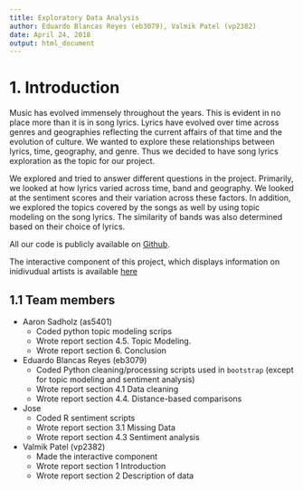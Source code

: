 ```yaml
---
title: Exploratory Data Analysis
author: Eduardo Blancas Reyes (eb3079), Valmik Patel (vp2382)
date: April 24, 2018
output: html_document
---
```


# 1. Introduction

Music has evolved immensely throughout the years. This is evident in no place more than it is in song lyrics. Lyrics have evolved over time across genres and geographies reflecting the current affairs of that time and the evolution of culture. We wanted to explore these relationships between lyrics, time, geography, and genre. Thus we decided to have song lyrics exploration as the topic for our project.


We explored and tried to answer different questions in the project. Primarily, we looked at how lyrics varied across time, band and geography. We looked at the sentiment scores and their variation across these factors. In addition, we explored the topics covered by the songs as well by using topic modeling on the song lyrics. The similarity of bands was also determined based on their choice of lyrics.

All our code is publicly available on [Github](https://github.com/edublancas/song-lyrics).

The interactive component of this project, which displays information on inidivudual artists is available [here](http://bl.ocks.org/valmikkpatel/raw/450a721204f0f3788133c045f700278f)

## 1.1 Team members

* Aaron Sadholz (as5401)
    - Coded python topic modeling scrips
    - Wrote report section 4.5. Topic Modeling.
    - Wrote report section 6. Conclusion

* Eduardo Blancas Reyes (eb3079)
    - Coded Python cleaning/processing scripts used in `bootstrap` (except for topic modeling and sentiment analysis)
    - Wrote report section 4.1 Data cleaning
    - Wrote report section 4.4. Distance-based comparisons

* Jose
    - Coded R sentiment scripts
    - Wrote report section 3.1 Missing Data
    - Wrote report section 4.3 Sentiment analysis

* Valmik Patel (vp2382)
    - Made the interactive component
    - Wrote report section 1 Introduction
    - Wrote report section 2 Description of data

